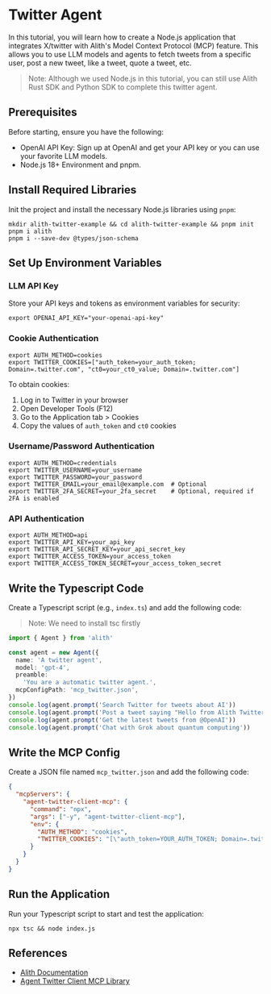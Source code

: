 
# Twitter Agent

In this tutorial, you will learn how to create a Node.js application that integrates X/twitter with
Alith's Model Context Protocol (MCP) feature. This allows you to use LLM models and agents to fetch
tweets from a specific user, post a new tweet, like a tweet, quote a tweet, etc.

> Note: Although we used Node.js in this tutorial, you can still use
> Alith Rust SDK and Python SDK to complete this twitter agent.

## Prerequisites

Before starting, ensure you have the following:

- OpenAI API Key: Sign up at OpenAI and get your API key or you can use your favorite LLM models.
- Node.js 18+ Environment and pnpm.

<Steps>

## Install Required Libraries

Init the project and install the necessary Node.js libraries using `pnpm`:

```shell
mkdir alith-twitter-example && cd alith-twitter-example && pnpm init
pnpm i alith
pnpm i --save-dev @types/json-schema
```

## Set Up Environment Variables

### LLM API Key

Store your API keys and tokens as environment variables for security:

```shell
export OPENAI_API_KEY="your-openai-api-key"
```

### Cookie Authentication

```shell
export AUTH_METHOD=cookies
export TWITTER_COOKIES=["auth_token=your_auth_token; Domain=.twitter.com", "ct0=your_ct0_value; Domain=.twitter.com"]
```

To obtain cookies:

1. Log in to Twitter in your browser
2. Open Developer Tools (F12)
3. Go to the Application tab > Cookies
3. Copy the values of `auth_token` and `ct0` cookies

### Username/Password Authentication

```shell
export AUTH_METHOD=credentials
export TWITTER_USERNAME=your_username
export TWITTER_PASSWORD=your_password
export TWITTER_EMAIL=your_email@example.com  # Optional
export TWITTER_2FA_SECRET=your_2fa_secret    # Optional, required if 2FA is enabled
```

### API Authentication

```shell
export AUTH_METHOD=api
export TWITTER_API_KEY=your_api_key
export TWITTER_API_SECRET_KEY=your_api_secret_key
export TWITTER_ACCESS_TOKEN=your_access_token
export TWITTER_ACCESS_TOKEN_SECRET=your_access_token_secret
```

## Write the Typescript Code

Create a Typescript script (e.g., `index.ts`) and add the following code:

> Note: We need to install tsc firstly

```typescript
import { Agent } from 'alith'

const agent = new Agent({
  name: 'A twitter agent',
  model: 'gpt-4',
  preamble:
    'You are a automatic twitter agent.',
  mcpConfigPath: 'mcp_twitter.json',
})
console.log(agent.prompt('Search Twitter for tweets about AI'))
console.log(agent.prompt('Post a tweet saying "Hello from Alith Twitter Agent!"'))
console.log(agent.prompt('Get the latest tweets from @OpenAI'))
console.log(agent.prompt('Chat with Grok about quantum computing'))
```

## Write the MCP Config

Create a JSON file named `mcp_twitter.json` and add the following code:

```json
{
  "mcpServers": {
    "agent-twitter-client-mcp": {
      "command": "npx",
      "args": ["-y", "agent-twitter-client-mcp"],
      "env": {
        "AUTH_METHOD": "cookies",
        "TWITTER_COOKIES": "[\"auth_token=YOUR_AUTH_TOKEN; Domain=.twitter.com\", \"ct0=YOUR_CT0_VALUE; Domain=.twitter.com\", \"twid=u%3DYOUR_USER_ID; Domain=.twitter.com\"]"
      }
    }
  }
}
```

## Run the Application

Run your Typescript script to start and test the application:

```shell
npx tsc && node index.js
```

</Steps>

## References

- [Alith Documentation](https://alith.lazai.network/docs)
- [Agent Twitter Client MCP Library](https://github.com/ryanmac/agent-twitter-client-mcp)
